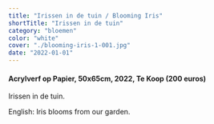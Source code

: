 ```yaml
---
title: "Irissen in de tuin / Blooming Iris"
shortTitle: "Irissen in de tuin"
category: "bloemen"
color: "white"
cover: "./blooming-iris-1-001.jpg"
date: "2022-01-01"
---
```

    
#### Acrylverf op Papier, 50x65cm, 2022, Te Koop (200 euros)
Irissen in de tuin.


English: Iris blooms from our garden.
